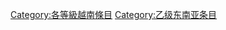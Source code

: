 {{Articles by Quality|topic=越南|project=越南|format=toc}}
{{empty category}}
[[Category:各等級越南條目|Category:各等級越南條目]]
[[Category:乙级东南亚条目|Category:乙级东南亚条目]]